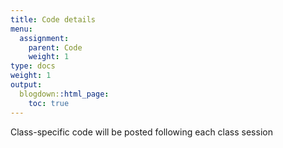 ```yaml
---
title: Code details
menu:
  assignment:
    parent: Code
    weight: 1
type: docs
weight: 1
output:
  blogdown::html_page:
    toc: true
---
```


Class-specific code will be posted following each class session